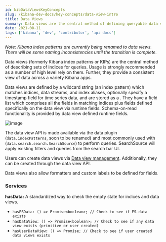 ```yaml
---
id: kibDataViewsKeyConcepts
slug: /kibana-dev-docs/key-concepts/data-view-intro
title: Data Views
summary: Data views are the central method of defining queryable data sets in Kibana
date: 2021-08-11
tags: ['kibana', 'dev', 'contributor', 'api docs']
---
```


_Note: Kibana index patterns are currently being renamed to data views. There will be some naming inconsistencies until the transition is complete._

Data views (formerly Kibana index patterns or KIPs) are the central method of describing sets of indices for queries. Usage is strongly recommended
as a number of high level <DocLink id="kibBuildingBlocks" text="building blocks"/> rely on them. Further, they provide a consistent view of data across
a variety Kibana apps.

Data views are defined by a wildcard string (an index pattern) which matches indices, data streams, and index aliases, optionally specify a
timestamp field for time series data, and are stored as a <DocLink id="kibDevDocsSavedObjectsIntro"
text="saved object"/>. They have a field list which comprises all the fields in matching indices plus fields defined specifically
on the data view via runtime fields. Schema-on-read functionality is provided by data view defined runtime fields.

![image](../assets/data_view_diagram.png)

The data view API is made available via the data plugin (`data.indexPatterns`, soon to be renamed) and most commonly used with <DocLink id="kibDevTutorialDataSearchAndSessions" section="high-level-search" text="SearchSource" />
(`data.search.search.SearchSource`) to perform queries. SearchSource will apply existing filters and queries from the search bar UI.

Users can create data views via [Data view management](https://www.elastic.co/guide/en/kibana/current/index-patterns.html).
Additionally, they can be created through the data view API.

Data views also allow formatters and custom labels to be defined for fields.

### Services

**hasData:** A standardized way to check the empty state for indices and data views.
- `hasESData: () => Promise<boolean>; // Check to see if ES data exists`
- `hasDataView: () => Promise<boolean>; // Check to see if any data view exists (primitive or user created)`
- `hasUserDataView: () => Promise; // Check to see if user created data views exists`
